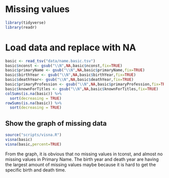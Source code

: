 # Missing values

```r
library(tidyverse)
library(readr)
```


# Load data and replace \N with NA
```r
basic <- read_tsv("data/name.basic.tsv")
basic$nconst <- gsub("\\N",NA,basic$nconst,fix=TRUE)
basic$primaryName <- gsub("\\N",NA,basic$primaryName,fix=TRUE)
basic$birthYear <- gsub("\\N",NA,basic$birthYear,fix=TRUE)
basic$deathYear<- gsub("\\N",NA,basic$deathYear,fix=TRUE)
basic$primaryProfession <- gsub("\\N",NA,basic$primaryProfession,fix=TRUE)
basic$knownForTitles <- gsub("\\N",NA,basic$knownForTitles,fix=TRUE)
colSums(is.na(basic)) %>%
  sort(decreasing = TRUE)
rowSums(is.na(basic)) %>%
  sort(decreasing = TRUE)
```


## Show the graph of missing data
```r
source("scripts/visna.R")
visna(basic)
visna(basic,percent=TRUE)
```

From the graph, it is obvious that no missing values in tconst, and almost no missing values in Primary Name. 
The birth year and death year are having the largest amount of missing values maybe because it is hard to get the specific birth and death time. 

